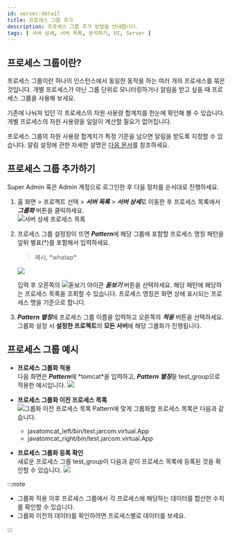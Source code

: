 ```yaml
---
id: server-detail
title: 프로세스 그룹 추가
description: 프로세스 그룹 추가 방법을 안내합니다. 
tags: [ 서버 상세, 서버 목록, 분석하기, UI, Server ]
---
```


<!--
홈 화면 > 프로젝트 선택 > ***서버 목록*** > ***서버 상세***
 
와탭 모니터링 서비스 초기 화면에서 프로젝트를 선택한 다음 프로젝트 메뉴 하위에 ***서버 목록*** > ***서버 상세*** 메뉴를 선택하세요. 
-->

## 프로세스 그룹이란?

프로세스 그룹이란 하나의 인스턴스에서 동일한 동작을 하는 여러 개의 프로세스를 묶은 것입니다. 개별 프로세스가 아닌 그룹 단위로 모니터링하거나 알림을 받고 싶을 때 프로세스 그룹을 사용해 보세요.

기존에 나눠져 있던 각 프로세스의 자원 사용량 합계치를 한눈에 확인해 볼 수 있습니다. 개별 프로세스의 자원 사용량을 일일이 계산할 필요가 없어집니다.

프로세스 그룹의 자원 사용량 합계치가 특정 기준을 넘으면 알림을 받도록 지정할 수 있습니다. 알림 설정에 관한 자세한 설명은 [다음 문서](warning-notice#process-group-event-add)를 참조하세요.

<!-- ***경고 알림*** > ***이벤트 설정*** > ***+ 이벤트 추가*** > ***프로세스*** 탭을 -->

## 프로세스 그룹 추가하기

Super Admin 혹은 Admin 계정으로 로그인한 후 다음 절차를 순서대로 진행하세요.

1. 홈 화면 > 프로젝트 선택 > ***서버 목록*** > ***서버 상세***로 이동한 후 프로세스 목록에서 ***그룹화*** 버튼을 클릭하세요.<br/>
    ![서버 상세 프로세스 목록](/img/server-detail-process.png)
1. 프로세스 그룹 설정창이 뜨면 ***Pattern***에 해당 그룹에 포함할 프로세스 명칭 패턴을 앞뒤 별표(*)를 포함해서 입력하세요.
    > 예시, *whatap\*
    
    ![](https://img.whatap.io/media/images/process_group_details.png)
    
    입력 후 오른쪽의 ![돋보기 아이콘](/img/ic-search.svg) ***돋보기*** 버튼을 선택하세요. 해당 패턴에 해당하는 프로세스 목록을 조회할 수 있습니다. 프로세스 명칭은 화면 상에 표시되는 프로세스 명을 기준으로 합니다.
1. ***Pattern 별칭***에 프로세스 그룹 이름을 입력하고 오른쪽의 ***적용*** 버튼을 선택하세요. 그룹화 설정 시 **설정한 프로젝트**의 **모든 서버**에 해당 그룹화가 진행됩니다.

## 프로세스 그룹 예시

* **프로세스 그룹화 적용**  
    다음 화면은 ***Pattern***에 *tomcat\*을 입력하고, ***Pattern 별칭***을 test_group으로 적용한 예시입니다.
    ![](https://img.whatap.io/media/images/process_group_example.png)

* **프로세스 그룹화 이전 프로세스 목록**  
    ![그룹화 이전 프로세스 목록](/img/server-process-list.png)
    Pattern에 맞게 그룹화할 프로세스 목록은 다음과 같습니다.
    * javatomcat_left/bin/test.jarcom.virtual.App
    * javatomcat_right/bin/test.jarcom.virtual.App

* **프로세스 그룹화 등록 확인**  
    새로운 프로세스 그룹 test_group이 다음과 같이 프로세스 목록에 등록된 것을 확인할 수 있습니다.
    ![](https://img.whatap.io/media/images/test_group.png)

:::note

* 그룹화 적용 이후 프로세스 그룹에서 각 프로세스에 해당하는 데이터를 합산한 수치를 확인할 수 있습니다. 
* 그룹화 이전의 데이터를 확인하려면 프로세스별로 데이터를 보세요.

:::